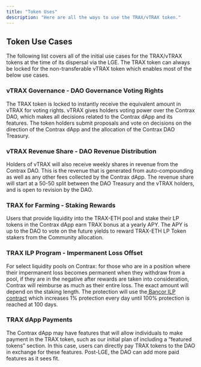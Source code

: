 ```yaml
---
title: "Token Uses"
description: "Here are all the ways to use the TRAX/vTRAX token."
---
```


## Token Use Cases

The following list covers all of the initial use cases for the TRAX/vTRAX tokens at the time of its dispersal via the LGE. The TRAX token can always be locked for the non-transferable vTRAX token which enables most of the below use cases.

### vTRAX Governance - DAO Governance Voting Rights

The TRAX token is locked to instantly receive the equivalent amount in vTRAX for voting rights. vTRAX gives holders voting power over the Contrax DAO, which makes all decisions related to the Contrax dApp and its features. The token holders submit proposals and vote on decisions on the direction of the Contrax dApp and the allocation of the Contrax DAO Treasury. 

### vTRAX Revenue Share - DAO Revenue Distribution

Holders of vTRAX will also receive weekly shares in revenue from the Contrax DAO. This is the revenue that is generated from auto-compounding as well as any other fees collected by the Contrax dApp. The revenue share will start at a 50-50 split between the DAO Treasury and the vTRAX holders, and is open to revision by the DAO.

### TRAX for Farming - Staking Rewards

Users that provide liquidity into the TRAX-ETH pool and stake their LP tokens in the Contrax dApp earn TRAX bonus at a yearly APY. The APY is up to the DAO to vote on the future yields to reward TRAX-ETH LP Token stakers from the Community allocation.

### TRAX ILP Program - Impermanent Loss Offset 

For select liquidity pools on Contrax: for those who are in a position where their impermanent loss becomes permanent when they withdraw from a pool, if they are in the negative after rewards are taken into consideration, Contrax will reimburse as much as their entire loss. The exact amount will depend on the staking length. The protection will use the[ Bancor ILP contract](https://docs.bancor.network/faqs#2.-impermanent-loss-divergence-loss) which increases 1% protection every day until 100% protection is reached at 100 days.

### TRAX dApp Payments

The Contrax dApp may have features that will allow individuals to make payment in the TRAX token, such as our initial plan of including a “featured tokens” section. In this case, users can directly pay TRAX tokens to the DAO in exchange for these features. Post-LGE, the DAO can add more paid features as it sees fit.